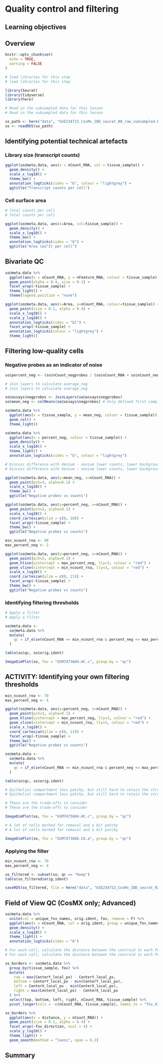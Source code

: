 # Quality control and filtering

## Learning objectives

## Overview

```r
knitr::opts_chunk$set(
  echo = TRUE,
  warning = FALSE
)

# load libraries for this step
# load libraries for this step

library(Seurat)
library(tidyverse)
library(here)
```

```r
# Read in the subsampled data for this lesson
# Read in the subsampled data for this lesson

so_path <- here("data", "GSE234713_CosMx_IBD_seurat_00_raw_subsampled.RDS")
so <- readRDS(so_path)
```

## Identifying potential technical artefacts

### Library size (transcript counts)

```r
ggplot(so@meta.data, aes(x = nCount_RNA, col = tissue_sample)) +
  geom_density() +
  scale_x_log10() +
  theme_bw() +
  annotation_logticks(sides = "b", colour = "lightgrey") +
  ggtitle("Transcript counts per cell")
```

### Cell surface area

```r
# Total counts per cell
# Total counts per cell

ggplot(so@meta.data, aes(x=Area, col=tissue_sample)) +
  geom_density() +
  scale_x_log10() +
  theme_bw() +
  annotation_logticks(sides = "b") +
  ggtitle("Area (px^2) per cell")
```

## Bivariate QC

```r
so@meta.data %>%
  ggplot(aes(x = nCount_RNA, y = nFeature_RNA, colour = tissue_sample)) +
  geom_point(alpha = 0.4, size = 0.1) +
  facet_wrap(~tissue_sample) +
  theme_light() +
  theme(legend.position = "none")
```

```r
ggplot(so@meta.data, aes(x=Area, y=nCount_RNA, colour=tissue_sample)) +
  geom_point(size = 0.1, alpha = 0.4) +
  scale_x_log10() +
  scale_y_log10() +
  annotation_logticks(sides = "bl") +
  facet_wrap(~tissue_sample) +
  annotation_logticks(colour = "lightgrey") +
  theme_light()
```

## Filtering low-quality cells

### Negative probes as an indicator of noise  

```r
so$percent_neg <- (so$nCount_negprobes / (so$nCount_RNA + so$nCount_negprobes)) * 100

# Join layers to calculate average_neg
# Join layers to calculate average_neg

so@assays$negprobes <- JoinLayers(so@assays$negprobes)
so$mean_neg <- colMeans(so@assays$negprobes) # Only defined first sample
```

```r
so@meta.data %>%
  ggplot(aes(x = tissue_sample, y = mean_neg, colour = tissue_sample)) +
  geom_col() +
  theme_light()
```

```r
so@meta.data %>%
  ggplot(aes(x = percent_neg, colour = tissue_sample)) +
  geom_density() +
  scale_x_log10() +
  theme_light() +
  annotation_logticks(sides = "b", colour = "lightgrey")
```

```r
# Discuss difference with Xenium - xenium lower counts, lower background.
# Discuss difference with Xenium - xenium lower counts, lower background.

ggplot(so@meta.data, aes(y=mean_neg, x=nCount_RNA)) +
  geom_point(pch=3, alpha=0.1) +
  scale_x_log10() +
  theme_bw() +
  ggtitle("Negative probes vs counts")

ggplot(so@meta.data, aes(y=percent_neg, x=nCount_RNA)) +
  geom_point(pch=3, alpha=0.1) +
  scale_x_log10() +
  coord_cartesian(ylim = c(0, 10)) +
  facet_wrap(~tissue_sample) +
  theme_bw() +
  ggtitle("Negative probes vs counts")
```

```r
min_ncount_rna <- 90
max_percent_neg <- 2
```

```r
ggplot(so@meta.data, aes(y=percent_neg, x=nCount_RNA)) +
  geom_point(pch=3, alpha=0.1) +
  geom_hline(yintercept = max_percent_neg, lty=3, colour = "red") +
  geom_vline(xintercept = min_ncount_rna, lty=3, colour = "red") +
  scale_x_log10() +
  coord_cartesian(ylim = c(0, 21)) +
  facet_wrap(~tissue_sample) +
  theme_bw() +
  ggtitle("Negative probes vs counts")
```

### Identifying filtering thresholds

```r
# Apply a filter
# Apply a filter

so@meta.data <- 
  so@meta.data %>%
  mutate(
    qc = if_else(nCount_RNA >= min_ncount_rna & percent_neg <= max_percent_neg, "Keep", "Remove")
  )

table(so$qc, so$orig.ident)
```

```r
ImageDimPlot(so, fov = "GSM7473684.HC.c", group.by = "qc")
```

## ACTIVITY: Identifying your own filtering thresholds

```r
min_ncount_rna <- 70
max_percent_neg <- 4
```

```r
ggplot(so@meta.data, aes(y=percent_neg, x=nCount_RNA)) +
  geom_point(pch=3, alpha=0.1) +
  geom_hline(yintercept = max_percent_neg, lty=3, colour = "red") +
  geom_vline(xintercept = min_ncount_rna, lty=3, colour = "red") +
  scale_x_log10() +
  coord_cartesian(ylim = c(0, 21)) +
  facet_wrap(~tissue_sample) +
  theme_bw() +
  ggtitle("Negative probes vs counts")
```

```r
so@meta.data <- 
  so@meta.data %>%
  mutate(
    qc = if_else(nCount_RNA >= min_ncount_rna & percent_neg <= max_percent_neg, "Keep", "Remove")
  )

table(so$qc, so$orig.ident)
```

```r
# Epithelial compartment less patchy, but still hard to retain the stromal cells
# Epithelial compartment less patchy, but still hard to retain the stromal cells

# These are the trade-offs to consider
# These are the trade-offs to consider

ImageDimPlot(so, fov = "GSM7473684.HC.c", group.by = "qc")
```

```r
# A lot of cells marked for removal and a bit patchy
# A lot of cells marked for removal and a bit patchy

ImageDimPlot(so, fov = "GSM7473688.CD.a", group.by = "qc")
```

### Applying the filter

```r
min_ncount_rna <- 70
max_percent_neg <- 4
```

```r
so_filtered <- subset(so, qc == "Keep")
table(so_filtered$orig.ident)
```

```r
saveRDS(so_filtered, file = here("data", "GSE234713_CosMx_IBD_seurat_02_rna70_neg4.RDS"))
```

## Field of View QC (CosMX only; Advanced)

```r
so@meta.data %>%
  unite(col = unique_fov_names, orig.ident, fov, remove = F) %>%
  ggplot(aes(x = nCount_RNA, col = orig.ident, group = unique_fov_names)) +
  geom_density() +
  scale_x_log10() +
  theme_light() +
  annotation_logticks(sides = "b")
```

```r
# For each cell, calculate the distance between the centroid to each FOV border
# For each cell, calculate the distance between the centroid to each FOV border

so_borders <- so@meta.data %>%
  group_by(tissue_sample, fov) %>%
  mutate(
    top = max(CenterY_local_px) - CenterY_local_px,
    bottom = CenterY_local_px - min(CenterY_local_px),
    left = CenterX_local_px - min(CenterX_local_px),
    right = max(CenterX_local_px) - CenterX_local_px
  ) %>%
  select(top, bottom, left, right, nCount_RNA, tissue_sample) %>%
  pivot_longer(cols = -c(nCount_RNA, tissue_sample), names_to = "fov_direction", values_to = "distance") 

so_borders %>%
  ggplot(aes(x = distance, y = nCount_RNA)) +
  geom_point(size = 0.1, alpha = 0.4) +
  facet_wrap(~fov_direction, ncol = 4) +
  scale_y_log10() +
  theme_light() +
  geom_smooth(method = "loess", span = 0.2)
```

## Summary


